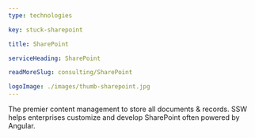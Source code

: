 ```yaml
---
type: technologies

key: stuck-sharepoint

title: SharePoint

serviceHeading: SharePoint

readMoreSlug: consulting/SharePoint

logoImage: ./images/thumb-sharepoint.jpg
---
```


The premier content management to store all documents & records. SSW helps enterprises customize and develop SharePoint often powered by Angular.